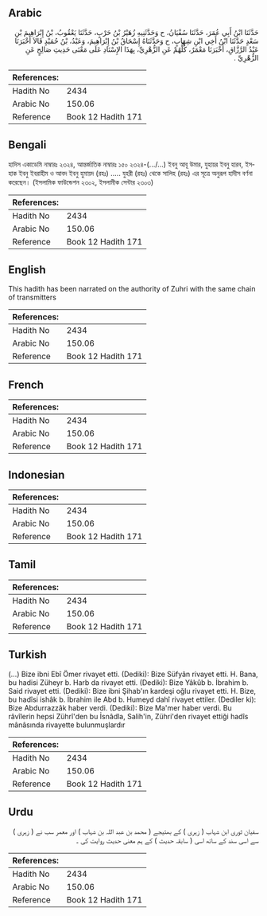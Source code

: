 ## Arabic


<div dir="rtl" lang="ar" style={{fontSize:'larger',backgroundColor:'#f8f9fa',padding:20}}>
حَدَّثَنَا ابْنُ أَبِي عُمَرَ، حَدَّثَنَا سُفْيَانُ، ح وَحَدَّثَنِيهِ زُهَيْرُ بْنُ حَرْبٍ، حَدَّثَنَا يَعْقُوبُ، بْنُ إِبْرَاهِيمَ بْنِ سَعْدٍ حَدَّثَنَا ابْنُ أَخِي ابْنِ شِهَابٍ، ح وَحَدَّثَنَاهُ إِسْحَاقُ بْنُ إِبْرَاهِيمَ، وَعَبْدُ، بْنُ حُمَيْدٍ قَالاَ أَخْبَرَنَا عَبْدُ الرَّزَّاقِ، أَخْبَرَنَا مَعْمَرٌ، كُلُّهُمْ عَنِ الزُّهْرِيِّ، بِهَذَا الإِسْنَادِ عَلَى مَعْنَى حَدِيثِ صَالِحٍ عَنِ الزُّهْرِيِّ ‏.‏
</div>
<div style={{backgroundColor:'#f8f9fa',padding:20, marginBottom: 10}}><table> <thead> <tr> <th>References:</th> <th></th> </tr> </thead> <tbody><tr><td>Hadith No</td><td>2434</td></tr><tr><td>Arabic No</td><td>150.06</td></tr><tr><td>Reference</td><td>Book 12 Hadith 171</td></tr></tbody></table></div>

## Bengali


<div dir="ltr" lang="bn" style={{fontSize:'larger',backgroundColor:'#f8f9fa',padding:20}}>
হাদিস একাডেমি নাম্বারঃ ২৩২৪, আন্তর্জাতিক নাম্বারঃ ১৫০ ২৩২৪-(.../...) ইবনু আবূ উমার, যুহায়র ইবনু হারব, ইসহাক ইবনু ইবরাহীম ও আবদ ইবনু হুমায়দ (রহঃ) ..... যুহরী (রহঃ) থেকে সালিহ (রহঃ) এর সূত্রে অনুরূপ হাদীস বর্ণনা করেছেন। (ইসলামিক ফাউন্ডেশন ২৩০২, ইসলামীক সেন্টার ২৩০৩)
</div>
<div style={{backgroundColor:'#f8f9fa',padding:20, marginBottom: 10}}><table> <thead> <tr> <th>References:</th> <th></th> </tr> </thead> <tbody><tr><td>Hadith No</td><td>2434</td></tr><tr><td>Arabic No</td><td>150.06</td></tr><tr><td>Reference</td><td>Book 12 Hadith 171</td></tr></tbody></table></div>

## English


<div dir="ltr" lang="en" style={{fontSize:'larger',backgroundColor:'#f8f9fa',padding:20}}>
This hadith has been narrated on the authority of Zuhri with the same chain of transmitters
</div>
<div style={{backgroundColor:'#f8f9fa',padding:20, marginBottom: 10}}><table> <thead> <tr> <th>References:</th> <th></th> </tr> </thead> <tbody><tr><td>Hadith No</td><td>2434</td></tr><tr><td>Arabic No</td><td>150.06</td></tr><tr><td>Reference</td><td>Book 12 Hadith 171</td></tr></tbody></table></div>

## French


<div dir="ltr" lang="fr" style={{fontSize:'larger',backgroundColor:'#f8f9fa',padding:20}}>

</div>
<div style={{backgroundColor:'#f8f9fa',padding:20, marginBottom: 10}}><table> <thead> <tr> <th>References:</th> <th></th> </tr> </thead> <tbody><tr><td>Hadith No</td><td>2434</td></tr><tr><td>Arabic No</td><td>150.06</td></tr><tr><td>Reference</td><td>Book 12 Hadith 171</td></tr></tbody></table></div>

## Indonesian


<div dir="ltr" lang="id" style={{fontSize:'larger',backgroundColor:'#f8f9fa',padding:20}}>

</div>
<div style={{backgroundColor:'#f8f9fa',padding:20, marginBottom: 10}}><table> <thead> <tr> <th>References:</th> <th></th> </tr> </thead> <tbody><tr><td>Hadith No</td><td>2434</td></tr><tr><td>Arabic No</td><td>150.06</td></tr><tr><td>Reference</td><td>Book 12 Hadith 171</td></tr></tbody></table></div>

## Tamil


<div dir="ltr" lang="ta" style={{fontSize:'larger',backgroundColor:'#f8f9fa',padding:20}}>

</div>
<div style={{backgroundColor:'#f8f9fa',padding:20, marginBottom: 10}}><table> <thead> <tr> <th>References:</th> <th></th> </tr> </thead> <tbody><tr><td>Hadith No</td><td>2434</td></tr><tr><td>Arabic No</td><td>150.06</td></tr><tr><td>Reference</td><td>Book 12 Hadith 171</td></tr></tbody></table></div>

## Turkish


<div dir="ltr" lang="tr" style={{fontSize:'larger',backgroundColor:'#f8f9fa',padding:20}}>
(…) Bize ibni Ebî Ömer rivayet etti. (Dediki): Bize Süfyân rivayet etti. H. Bana, bu hadisi Züheyr b. Harb da rivayet etti. (Dediki): Bize Yâkûb b. İbrahim b. Said rivayet etti. (Dediki): Bize ibni Şihab'ın kardeşi oğlu rivayet etti. H. Bize, bu hadîsi ishâk b. İbrahim ile Abd b. Humeyd dahî rivayet ettiler. (Dediler ki): Bize Abdurrazzâk haber verdi. (Dediki): Bize Ma'mer haber verdi. Bu râvîlerin hepsi Zührî'den bu İsnâdla, Salih'in, Zühri'den rivayet ettiği hadîs mânâsında rivayette bulunmuşlardır
</div>
<div style={{backgroundColor:'#f8f9fa',padding:20, marginBottom: 10}}><table> <thead> <tr> <th>References:</th> <th></th> </tr> </thead> <tbody><tr><td>Hadith No</td><td>2434</td></tr><tr><td>Arabic No</td><td>150.06</td></tr><tr><td>Reference</td><td>Book 12 Hadith 171</td></tr></tbody></table></div>

## Urdu


<div dir="rtl" lang="ur" style={{fontSize:'larger',backgroundColor:'#f8f9fa',padding:20}}>
سفیان ثوری ابن شہاب ( زہری ) کے بھتیجے ( محمد بن عبد اللہ بن شہاب ) اور معمر سب نے ( زہری ) سے اسی سند کے ساتھ اسی ( سابقہ حدیث ) کے ہم معنی حدیث روایت کی ۔
</div>
<div style={{backgroundColor:'#f8f9fa',padding:20, marginBottom: 10}}><table> <thead> <tr> <th>References:</th> <th></th> </tr> </thead> <tbody><tr><td>Hadith No</td><td>2434</td></tr><tr><td>Arabic No</td><td>150.06</td></tr><tr><td>Reference</td><td>Book 12 Hadith 171</td></tr></tbody></table></div>
